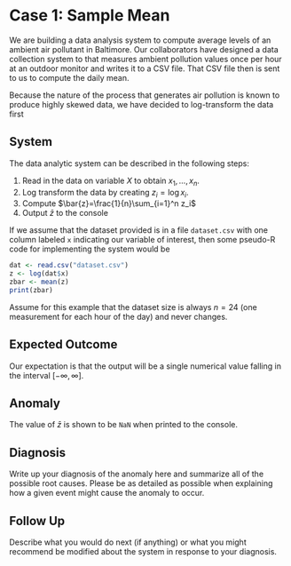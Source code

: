 # Case 1: Sample Mean

We are building a data analysis system to compute average levels of an ambient air pollutant in Baltimore. Our collaborators have designed a data collection system to that measures ambient pollution values once per hour at an outdoor monitor and writes it to a CSV file. That CSV file then is sent to us to compute the daily mean.

Because the nature of the process that generates air pollution is known to produce highly skewed data, we have decided to log-transform the data first 


## System

The data analytic system can be described in the following steps:

1. Read in the data on variable $X$ to obtain $x_1,\dots,x_n$.
2. Log transform the data by creating $z_i=\log x_i$.
2. Compute $\bar{z}=\frac{1}{n}\sum_{i=1}^n z_i$
3. Output $\bar{z}$ to the console


If we assume that the dataset provided is in a file `dataset.csv` with one column labeled `x` indicating our variable of interest, then some pseudo-R code for implementing the system would be

```r
dat <- read.csv("dataset.csv")
z <- log(dat$x)
zbar <- mean(z)
print(zbar)
```


Assume for this example that the dataset size is always $n=24$ (one measurement for each hour of the day) and never changes.

## Expected Outcome

Our expectation is that the output will be a single numerical value falling in the interval $[-\infty,\infty]$.


## Anomaly

The value of $\bar{z}$ is shown to be `NaN` when printed to the console.


## Diagnosis

Write up your diagnosis of the anomaly here and summarize all of the possible root causes. Please be as detailed as possible when explaining how a given event might cause the anomaly to occur.



## Follow Up

Describe what you would do next (if anything) or what you might recommend be modified about the system in response to your diagnosis.